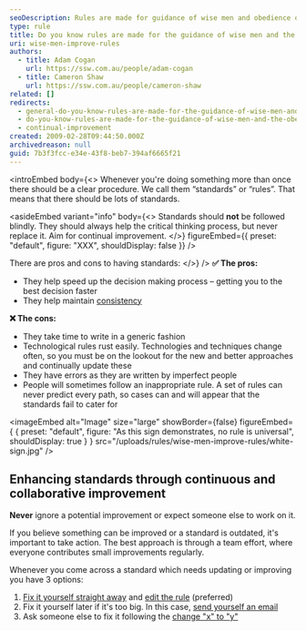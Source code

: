 ```yaml
---
seoDescription: Rules are made for guidance of wise men and obedience of fools. Establishing clear procedures can streamline decision-making and maintain consistency, but it's essential to continually improve standards as they may become outdated or flawed.
type: rule
title: Do you know rules are made for the guidance of wise men and the obedience of fools?
uri: wise-men-improve-rules
authors:
  - title: Adam Cogan
    url: https://ssw.com.au/people/adam-cogan
  - title: Cameron Shaw
    url: https://ssw.com.au/people/cameron-shaw
related: []
redirects:
  - general-do-you-know-rules-are-made-for-the-guidance-of-wise-men-and-the-obedience-of-fools
  - do-you-know-rules-are-made-for-the-guidance-of-wise-men-and-the-obedience-of-fools
  - continual-improvement
created: 2009-02-28T09:44:50.000Z
archivedreason: null
guid: 7b3f3fcc-e34e-43f8-beb7-394af6665f21
---
```


<introEmbed
  body={<>
Whenever you're doing something more than once there should be a clear procedure. We call them “standards” or “rules”. That means that there should be lots of standards.

<asideEmbed
  variant="info"
  body={<>
    Standards should **not** be followed blindly. They should always help the critical thinking process, but never replace it. Aim for continual improvement.
  </>}
  figureEmbed={{
    preset: "default",
    figure: "XXX",
    shouldDisplay: false
  }}
/>

There are pros and cons to having standards:
  </>}
/>
**✅ The pros:**

* They help speed up the decision making process – getting you to the best decision faster
* They help maintain [consistency](/do-you-understand-the-value-of-consistency)

**❌ The cons:**

* They take time to write in a generic fashion
* Technological rules rust easily. Technologies and techniques change often, so you must be on the lookout for the new and better approaches and continually update these
* They have errors as they are written by imperfect people
* People will sometimes follow an inappropriate rule. A set of rules can never predict every path, so cases can and will appear that the standards fail to cater for


<imageEmbed
  alt="Image"
  size="large"
  showBorder={false}
  figureEmbed={ {
    preset: "default",
    figure: "As this sign demonstrates, no rule is universal",
    shouldDisplay: true
  } }
  src="/uploads/rules/wise-men-improve-rules/white-sign.jpg"
/>

## Enhancing standards through continuous and collaborative improvement

**Never** ignore a potential improvement or expect someone else to work on it.

If you believe something can be improved or a standard is outdated, it's important to take action. The best approach is through a team effort, where everyone contributes small improvements regularly.

Whenever you come across a standard which needs updating or improving you have 3 options:

1. [Fix it yourself straight away](/fix-small-web-errors) and [edit the rule](https://github.com/SSWConsulting/SSW.Rules.Content/wiki/How-to-Edit-Rules) (preferred)
2. Fix it yourself later if it's too big. In this case, [send yourself an email](/dones-do-you-send-yourself-emails)
3. Ask someone else to fix it following the [change "x" to "y"](/do-you-ask-for-content-changes-using-from-x-to-y)